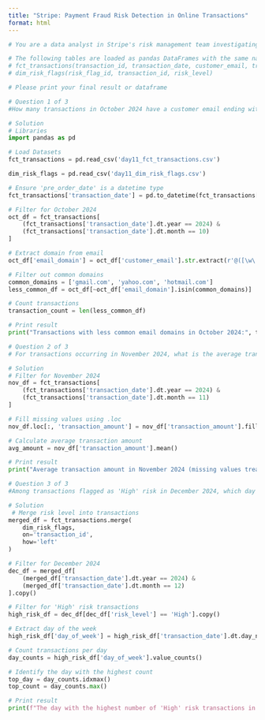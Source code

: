 ```yaml
---
title: "Stripe: Payment Fraud Risk Detection in Online Transactions"
format: html
---
```


```python

# You are a data analyst in Stripe's risk management team investigating transaction patterns to identify potential fraud. The team needs to develop a systematic approach to screen transactions for financial risks. Your goal is to create an initial risk assessment methodology using transaction characteristics.

# The following tables are loaded as pandas DataFrames with the same names: fct_transactions, dim_risk_flags
# fct_transactions(transaction_id, transaction_date, customer_email, transaction_amount, fraud_detection_score)
# dim_risk_flags(risk_flag_id, transaction_id, risk_level)

# Please print your final result or dataframe

# Question 1 of 3
#How many transactions in October 2024 have a customer email ending with a domain other than 'gmail.com', 'yahoo.com', or 'hotmail.com'? This metric will help us identify transactions associated with less common email providers that may indicate emerging risk patterns.

# Solution
# Libraries
import pandas as pd

# Load Datasets
fct_transactions = pd.read_csv('day11_fct_transactions.csv')

dim_risk_flags = pd.read_csv('day11_dim_risk_flags.csv')

# Ensure 'pre_order_date' is a datetime type
fct_transactions['transaction_date'] = pd.to_datetime(fct_transactions['transaction_date'])

# Filter for October 2024
oct_df = fct_transactions[
    (fct_transactions['transaction_date'].dt.year == 2024) &
    (fct_transactions['transaction_date'].dt.month == 10)
]

# Extract domain from email
oct_df['email_domain'] = oct_df['customer_email'].str.extract(r'@([\w\.-]+)$')

# Filter out common domains
common_domains = ['gmail.com', 'yahoo.com', 'hotmail.com']
less_common_df = oct_df[~oct_df['email_domain'].isin(common_domains)]

# Count transactions
transaction_count = len(less_common_df)

# Print result
print("Transactions with less common email domains in October 2024:", transaction_count)

```

```python
# Question 2 of 3
# For transactions occurring in November 2024, what is the average transaction amount, using 0 as a default for any missing values? This calculation will help us detect abnormal transaction amounts that could be related to fraudulent activity.

# Solution
# Filter for November 2024
nov_df = fct_transactions[
    (fct_transactions['transaction_date'].dt.year == 2024) &
    (fct_transactions['transaction_date'].dt.month == 11)
]

# Fill missing values using .loc
nov_df.loc[:, 'transaction_amount'] = nov_df['transaction_amount'].fillna(0)

# Calculate average transaction amount
avg_amount = nov_df['transaction_amount'].mean()

# Print result
print("Average transaction amount in November 2024 (missing values treated as 0):", avg_amount)

```

```python
# Question 3 of 3
#Among transactions flagged as 'High' risk in December 2024, which day of the week recorded the highest number of such transactions? This analysis is intended to pinpoint specific days with concentrated high-risk activity and support the development of our preliminary fraud detection score.

# Solution
 # Merge risk level into transactions
merged_df = fct_transactions.merge(
    dim_risk_flags,
    on='transaction_id',
    how='left'
)

# Filter for December 2024
dec_df = merged_df[
    (merged_df['transaction_date'].dt.year == 2024) &
    (merged_df['transaction_date'].dt.month == 12)
].copy()

# Filter for 'High' risk transactions
high_risk_df = dec_df[dec_df['risk_level'] == 'High'].copy()

# Extract day of the week
high_risk_df['day_of_week'] = high_risk_df['transaction_date'].dt.day_name()

# Count transactions per day
day_counts = high_risk_df['day_of_week'].value_counts()

# Identify the day with the highest count
top_day = day_counts.idxmax()
top_count = day_counts.max()

# Print result
print(f"The day with the highest number of 'High' risk transactions in December 2024 is {top_day} with {top_count} transactions.")
```